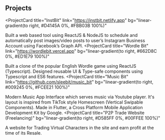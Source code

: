 ## Projects

<ProjectCard
  title="InstBit"
  link="https://instbit.netlify.app"
  bg="linear-gradient(to right, #D4145A 0%, #FBB03B 100%)"
>
  Built a web based tool using ReactJS & NodeJS to schedule and automatically post images/video posts to user’s Instagram Business Account using Facebook’s Graph API.
</ProjectCard>
<ProjectCard
  title="Wordle Bit"
  link="https://wordlebit.vercel.app"
  bg="linear-gradient(to right, #662D8C 0%, #ED1E79 100%)"
>
  Built a clone of the popular English Wordle game using ReactJS (Typescript).
Designed reusable UI & Type-safe components using Typescript and ES6 features.
</ProjectCard>
<ProjectCard
  title="Music Bit"
  link="https://github.com/sleebit/music_bit"
  bg="linear-gradient(to right, #009245 0%, #FCEE21 100%)"
>
  Modern Music App Interface which serves music via Youtube player. It's layout is inspired from TikTok style Homescreen (Vertical Swipable Components).
  Made in Flutter, a Cross Platform Mobile Application Development Kit by Google.
</ProjectCard>
<ProjectCard
  title="P2P Trade Website (Freelancing)"
  bg="linear-gradient(to right, #D585FF 0%, #00FFEE 100%)"
>
  A website for Trading Virtual Characters in the site and earn profit at the time of its Resale.
</ProjectCard>
